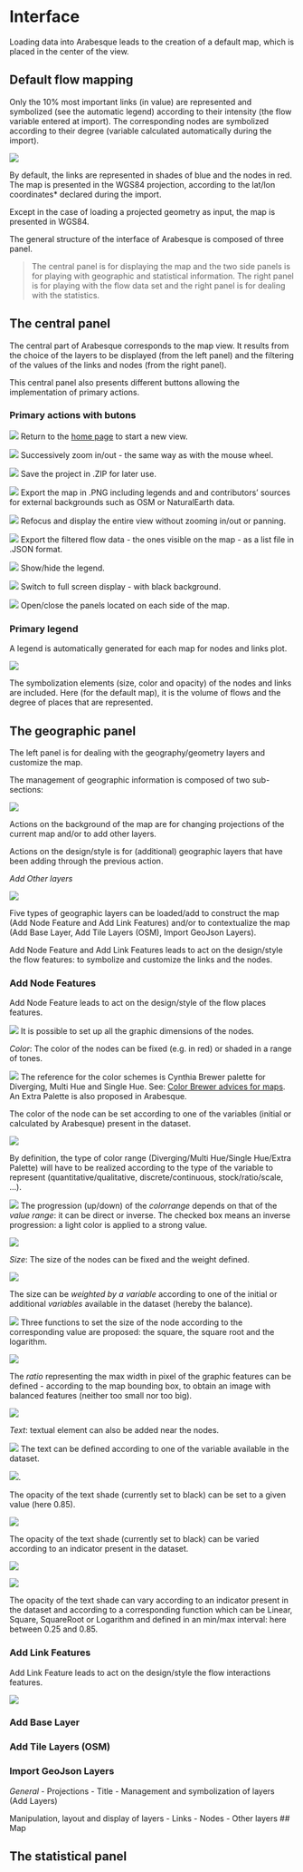 # Interface

Loading data into Arabesque leads to the creation of a default map, which is placed in the center of the view.


## Default flow mapping

Only the 10% most important links (in value) are represented and symbolized (see the automatic legend) according to their intensity (the flow variable entered at import).
The corresponding nodes are symbolized according to their degree (variable calculated automatically during the import).

![](images/defaut_flowmap.png)

By default, the links are represented in shades of blue and the nodes in red. The map is presented in the WGS84 projection, according to the lat/lon coordinates* declared during the import.

Except in the case of loading a projected geometry as input, the map is presented in WGS84.


The general structure of the interface of Arabesque is composed of three panel. 

> The central panel is for displaying the map and the two side panels is for playing with geographic and statistical information. The right panel is for playing with the flow data set and the right panel is for dealing with the statistics.


## The central panel


The central part of Arabesque corresponds to the map view. It results from the choice of the layers to be displayed (from the left panel) and the filtering of the values of the links and nodes (from the right panel).

This central panel also presents different buttons allowing the implementation of primary actions.

### Primary actions with butons

![](images/Buton_home.png) Return to the [home page](arabesque.ifsttar.fr) to start a new view.

![](images/Buton_in_out.png) Successively zoom in/out - the same way as with the mouse wheel.

![](images/Buton_sauv.png) Save the project in .ZIP for later use.

![](images/Buton_export.png) Export the map in .PNG including legends and and contributors' sources for external backgrounds such as OSM or NaturalEarth data.

![](images/Buton_center.png) Refocus and display the entire view without zooming in/out or panning.

![](images/Buton_export.png) Export the filtered flow data - the ones visible on the map - as a list file in .JSON format.

![](images/Buton_leg.png) Show/hide the legend.

![](images/Buton_screen_black.png) Switch to full screen display - with black background.

![](images/Buton_open_panel.png) Open/close the panels located on each side of the map.


### Primary legend

A legend is automatically generated for each map for nodes and links plot.

![](images/center_legend.png)

The symbolization elements (size, color and opacity) of the nodes and links are included. Here (for the default map), it is the volume of flows and the degree of places that are represented.


## The geographic panel

The left panel is for dealing with the geography/geometry layers and customize the map.

The management of geographic information is composed of two sub-sections:

![](images/geom_panel.png)

Actions on the background of the map are for changing projections of the current map and/or to add other layers.

Actions on the design/style is for (additional) geographic layers that have been adding through the previous action.

*Add Other layers*


![](images/geom_add_layers.png)

Five types of geographic layers can be loaded/add to construct the map (Add Node Feature and Add Link Features) and/or to contextualize the map (Add Base Layer, Add Tile Layers (OSM), Import GeoJson Layers).

Add Node Feature and Add Link Features leads to act on the design/style the flow features: to symbolize and customize the links and the nodes.


### Add Node Features

Add Node Feature leads to act on the design/style of the flow places features.

![](images/geom_add_nodes_1.png)
It is possible to set up all the graphic dimensions of the nodes.

*Color*: The color of the nodes can be fixed (e.g. in red) or shaded in a range of tones.

![](images/geom_add_nodes_1_color.png)
The reference for the color schemes is Cynthia Brewer palette for Diverging, Multi Hue and Single Hue. See: [Color Brewer advices for maps](https://colorbrewer2.org/#type=sequential&scheme=BuGn&n=3). An Extra Palette is also proposed in Arabesque.

The color of the node can be set according to one of the variables (initial or calculated by Arabesque) present in the dataset.

![](images/geom_add_nodes_1_color_variable.png)

By definition, the type of color range (Diverging/Multi Hue/Single Hue/Extra Palette) will have to be realized according to the type of the variable to represent (quantitative/qualitative, discrete/continuous, stock/ratio/scale, ...). 

![](images/geom_add_nodes_1_color_variable2.png)
The progression (up/down) of the *colorrange* depends on that of the *value range*: it can be direct or inverse. The checked box means an inverse progression: a light color is applied to a strong value.

![](images/geom_add_nodes_1_color_variable3.png)

*Size*: The size of the nodes can be fixed and the weight defined.

![](images/geom_add_nodes_2_size.png)


The size can be *weighted by a variable* according to one of the initial or additional *variables* available in the dataset (hereby the balance).


![](images/geom_add_nodes_2_size_variable.png)
Three functions to set the size of the node according to the corresponding value are proposed: the square, the square root and the logarithm.

![](images/geom_add_nodes_2_size_fct.png)

The *ratio* representing the max width in pixel of the graphic features can be defined - according to the map bounding box, to obtain an image with balanced features (neither too small nor too big).

![](images/geom_add_nodes_2_size_ratio.png)

*Text*: textual element can also be added near the nodes.

![](images/geom_add_nodes_3_texte.png)
The text can be defined according to one of the variable available in the dataset.

![](images/geom_add_nodes_3_texte2.png).

The opacity of the text shade (currently set to black) can be set to a given value (here 0.85).


![](images/geom_add_nodes_3_texte_fixe.png)

The opacity of the text shade (currently set to black) can be varied according to an indicator present in the dataset.

![](images/geom_add_nodes_3_texte_variable.png)

![](images/geom_add_nodes_3_texte_funct.png)

The opacity of the text shade can vary according to an indicator present in the dataset and according to a corresponding function which can be Linear, Square, SquareRoot or Logarithm and defined in an min/max interval: here between 0.25 and 0.85. 


### Add Link Features

Add Link Feature leads to act on the design/style the flow interactions features.

![](images/geom_add_links_1.png)




### Add  Base Layer




### Add Tile Layers (OSM) 



### Import GeoJson Layers

*General*
    - Projections
    - Title
    - Management and symbolization of layers (Add Layers)

Manipulation, layout and display of layers
    - Links
    - Nodes
    - Other layers
## Map



## The statistical panel
